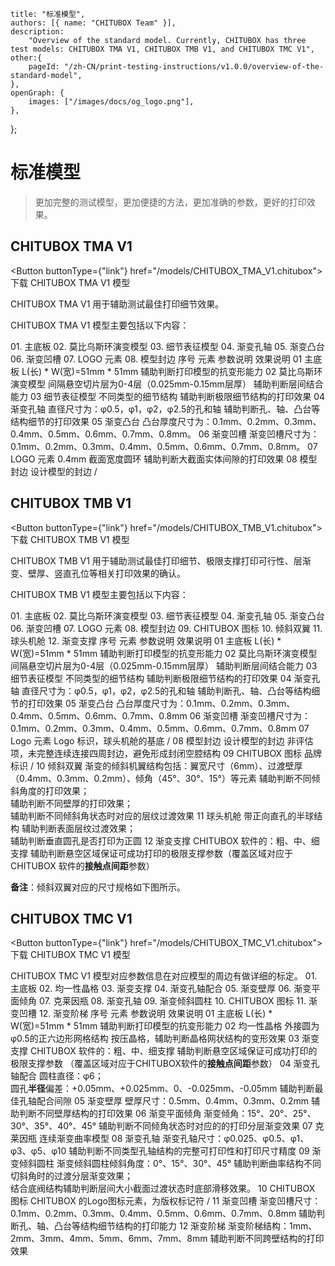 
	title: "标准模型",
	authors: [{ name: "CHITUBOX Team" }],
	description:
		"Overview of the standard model. Currently, CHITUBOX has three test models: CHITUBOX TMA V1, CHITUBOX TMB V1, and CHITUBOX TMC V1",
	other:{
		pageId: "/zh-CN/print-testing-instructions/v1.0.0/overview-of-the-standard-model",
	},
	openGraph: {
		images: ["/images/docs/og_logo.png"],
	},
};

# 标准模型

> 更加完整的测试模型，更加便捷的方法，更加准确的参数，更好的打印效果。

## CHITUBOX TMA V1

<ImageContainer src="/images/docs/en-US/chitubox-printing-test/1.x.x/test-preparation/CHITUBOX_Basic_TMA_V1.png" />

<Button buttonType={"link"} href="/models/CHITUBOX_TMA_V1.chitubox">
	<DocumentDownload size={32} />
	下载 CHITUBOX TMA V1 模型
</Button>

<Admonition type="tip" title="提示">
	CHITUBOX TMA V1 用于辅助测试最佳打印细节效果。
</Admonition>

CHITUBOX TMA V1 模型主要包括以下内容：

<ResponsiveTable>
	<tbody>
		<tr>
			<td rowSpan="8">
				<ImageContainer src="/images/docs/en-US/chitubox-printing-test/1.x.x/test-preparation/tma-v1_002.png" />
			</td>
			<td>01. 主底板</td>
		</tr>
		<tr>
			<td>02. 莫比乌斯环演变模型</td>
		</tr>
		<tr>
			<td>03. 细节表征模型</td>
		</tr>
		<tr>
			<td>04. 渐变孔轴</td>
		</tr>
		<tr>
			<td>05. 渐变凸台</td>
		</tr>
		<tr>
			<td>06. 渐变凹槽</td>
		</tr>
		<tr>
			<td>07. LOGO 元素</td>
		</tr>
		<tr>
			<td>08. 模型封边</td>
		</tr>
	</tbody>
</ResponsiveTable>

<ResponsiveTable>
	<thead>
		<tr>
			<th>序号</th>
			<th>元素</th>
			<th>参数说明</th>
			<th>效果说明</th>
		</tr>
	</thead>
	<tbody>
		<tr>
			<td>01</td>
			<td>主底板</td>
			<td>L(长) * W(宽)=51mm * 51mm</td>
			<td>
				辅助判断打印模型的抗变形能力
			</td>
		</tr>
		<tr>
			<td>02</td>
			<td>莫比乌斯环演变模型</td>
			<td>
				间隔悬空切片层为0-4层（0.025mm-0.15mm层厚）
			</td>
			<td>辅助判断层间结合能力</td>
		</tr>
		<tr>
			<td>03</td>
			<td>细节表征模型</td>
			<td>不同类型的细节结构</td>
			<td>
				辅助判断极限细节结构的打印效果
			</td>
		</tr>
		<tr>
			<td>04</td>
			<td>渐变孔轴</td>
			<td>直径尺寸为：φ0.5，φ1，φ2，φ2.5的孔和轴</td>
			<td rowSpan="3">
				辅助判断孔、轴、凸台等结构细节的打印效果
			</td>
		</tr>
		<tr>
			<td>05</td>
			<td>渐变凸台</td>
			<td>
				凸台厚度尺寸为：0.1mm、0.2mm、0.3mm、0.4mm、0.5mm、0.6mm、0.7mm、0.8mm。
			</td>
		</tr>
		<tr>
			<td>06</td>
			<td>渐变凹槽</td>
			<td>
				渐变凹槽尺寸为：0.1mm、0.2mm、0.3mm、0.4mm、0.5mm、0.6mm、0.7mm、0.8mm。
			</td>
		</tr>
		<tr>
			<td>07</td>
			<td>LOGO 元素</td>
			<td>0.4mm 截面宽度圆环</td>
			<td>
				辅助判断大截面实体间隙的打印效果
			</td>
		</tr>
		<tr>
			<td>08</td>
			<td>模型封边</td>
			<td>设计模型的封边</td>
			<td>/</td>
		</tr>
	</tbody>
</ResponsiveTable>

## CHITUBOX TMB V1

<ImageContainer src="/images/docs/en-US/chitubox-printing-test/1.x.x/test-preparation/CHITUBOX Base_TMB_V1.png" />

<Button buttonType={"link"} href="/models/CHITUBOX_TMB_V1.chitubox">
	<DocumentDownload size={32} />
	下载 CHITUBOX TMB V1 模型
</Button>

<Admonition type="tip" title="提示">
	CHITUBOX TMB V1 用于辅助测试最佳打印细节、极限支撑打印可行性、层渐变、壁厚、竖直孔位等相关打印效果的确认。
</Admonition>

CHITUBOX TMB V1 模型主要包括以下内容：

<ResponsiveTable>
	<tbody>
		<tr>
			<td rowSpan="12">
				<ImageContainer src="/images/docs/en-US/chitubox-printing-test/1.x.x/test-preparation/tma-v2_002.png" />
			</td>
			<td>01. 主底板</td>
		</tr>
		<tr>
			<td>02. 莫比乌斯环演变模型</td>
		</tr>
		<tr>
			<td>03. 细节表征模型</td>
		</tr>
		<tr>
			<td>04. 渐变孔轴</td>
		</tr>
		<tr>
			<td>05. 渐变凸台</td>
		</tr>
		<tr>
			<td>06. 渐变凹槽</td>
		</tr>
		<tr>
			<td>07. LOGO 元素</td>
		</tr>
		<tr>
			<td>08. 模型封边</td>
		</tr>
		<tr>
			<td>09. CHITUBOX 图标</td>
		</tr>
		<tr>
			<td>10. 倾斜双翼</td>
		</tr>
		<tr>
			<td>11. 球头机舱</td>
		</tr>
		<tr>
			<td>12. 渐变支撑</td>
		</tr>
	</tbody>
</ResponsiveTable>

<ResponsiveTable>
	<thead>
		<tr>
			<th>序号</th>
			<th>元素</th>
			<th>参数说明</th>
			<th>效果说明</th>
		</tr>
	</thead>
	<tbody>
		<tr>
			<td>01</td>
			<td>主底板</td>
			<td>L(长) * W(宽)=51mm * 51mm</td>
			<td>
				辅助判断打印模型的抗变形能力
			</td>
		</tr>
		<tr>
			<td>02</td>
			<td>莫比乌斯环演变模型</td>
			<td>
				间隔悬空切片层为0-4层（0.025mm-0.15mm层厚）
			</td>
			<td>辅助判断层间结合能力</td>
		</tr>
		<tr>
			<td>03</td>
			<td>细节表征模型</td>
			<td>不同类型的细节结构</td>
			<td>
				辅助判断极限细节结构的打印效果
			</td>
		</tr>
		<tr>
			<td>04</td>
			<td>渐变孔轴</td>
			<td>直径尺寸为：φ0.5，φ1，φ2，φ2.5的孔和轴</td>
			<td rowSpan="3">
				辅助判断孔、轴、凸台等结构细节的打印效果
			</td>
		</tr>
		<tr>
			<td>05</td>
			<td>渐变凸台</td>
			<td>
				凸台厚度尺寸为：0.1mm、0.2mm、0.3mm、0.4mm、0.5mm、0.6mm、0.7mm、0.8mm
			</td>
		</tr>
		<tr>
			<td>06</td>
			<td>渐变凹槽</td>
			<td>
				渐变凹槽尺寸为：0.1mm、0.2mm、0.3mm、0.4mm、0.5mm、0.6mm、0.7mm、0.8mm
			</td>
		</tr>
		<tr>
			<td>07</td>
			<td>Logo 元素</td>
			<td>Logo 标识，球头机舱的基底</td>
			<td>/</td>
		</tr>
		<tr>
			<td>08</td>
			<td>模型封边</td>
			<td>设计模型的封边</td>
			<td>
				非评估项，未完整连续连接四周封边，避免形成封闭空腔结构
			</td>
		</tr>
		<tr>
			<td>09</td>
			<td>CHITUBOX 图标</td>
			<td>品牌标识</td>
			<td>/</td>
		</tr>
		<tr>
			<td>10</td>
			<td>倾斜双翼</td>
			<td>
				渐变的倾斜机翼结构包括：翼宽尺寸（6mm）、过渡壁厚（0.4mm、0.3mm、0.2mm）、倾角（45°、30°、15°）等元素
			</td>
			<td>
				辅助判断不同倾斜角度的打印效果；<br />
				辅助判断不同壁厚的打印效果；<br />
				辅助判断不同倾斜角状态时对应的层纹过渡效果
			</td>
		</tr>
		<tr>
			<td>11</td>
			<td>球头机舱</td>
			<td>带正向直孔的半球结构</td>
			<td>
				辅助判断表面层纹过渡效果；<br />
				辅助判断垂直圆孔是否打印为正圆
			</td>
		</tr>
		<tr>
			<td>12</td>
			<td>渐变支撑</td>
			<td>CHITUBOX 软件的：粗、中、细支撑</td>
			<td>
				辅助判断悬空区域保证可成功打印的极限支撑参数（覆盖区域对应于 CHITUBOX 软件的<b>接触点间距</b>参数）
			</td>
		</tr>
	</tbody>
</ResponsiveTable>

**备注**：倾斜双翼对应的尺寸规格如下图所示。

<ImageContainer src="/images/docs/en-US/chitubox-printing-test/1.x.x/test-preparation/tma-v2_003.png" />

## CHITUBOX TMC V1

<ImageContainer src="/images/docs/en-US/chitubox-printing-test/1.x.x/test-preparation/CHITUBOX Seize_TMC_V1.png" />

<Button buttonType={"link"} href="/models/CHITUBOX_TMC_V1.chitubox">
	<DocumentDownload size={32} />
	下载 CHITUBOX TMC V1 模型
</Button>

<Admonition type="tip" title="提示">
	CHITUBOX TMC V1 模型对应参数信息在对应模型的周边有做详细的标定。
</Admonition>

<ResponsiveTable>
	<tbody>
		<tr>
			<td rowSpan={12}>
				<ImageContainer src="/images/docs/en-US/chitubox-printing-test/1.x.x/test-preparation/tma-v3_002.png" />
			</td>
			<td>01. 主底板</td>
		</tr>
		<tr>
			<td>02. 均一性晶格</td>
		</tr>
		<tr>
			<td>03. 渐变支撑</td>
		</tr>
		<tr>
			<td>04. 渐变孔轴配合</td>
		</tr>
		<tr>
			<td>05. 渐变壁厚</td>
		</tr>
		<tr>
			<td>06. 渐变平面倾角</td>
		</tr>
		<tr>
			<td>07. 克莱因瓶</td>
		</tr>
		<tr>
			<td>08. 渐变孔轴</td>
		</tr>
		<tr>
			<td>09. 渐变倾斜圆柱</td>
		</tr>
		<tr>
			<td>10. CHITUBOX 图标</td>
		</tr>
		<tr>
			<td>11. 渐变凹槽</td>
		</tr>
		<tr>
			<td>12. 渐变阶梯</td>
		</tr>
	</tbody>
</ResponsiveTable>

<ResponsiveTable>
	<thead>
		<tr>
			<th>序号</th>
			<th>元素</th>
			<th>参数说明</th>
			<th>效果说明</th>
		</tr>
	</thead>
	<tbody>
		<tr>
			<td>01</td>
			<td>主底板</td>
			<td>L(长) * W(宽)=51mm * 51mm</td>
			<td>
				辅助判断打印模型的抗变形能力
			</td>
		</tr>
		<tr>
			<td>02</td>
			<td>均一性晶格</td>
			<td>外接圆为φ0.5的正六边形网格结构</td>
			<td>
				按压晶格，辅助判断晶格网状结构的变形效果
			</td>
		</tr>
		<tr>
			<td>03</td>
			<td>渐变支撑</td>
			<td>CHITUBOX 软件的：粗、中、细支撑</td>
			<td>
				辅助判断悬空区域保证可成功打印的极限支撑参数
				（覆盖区域对应于CHITUBOX软件的<b>接触点间距</b>参数）
			</td>
		</tr>
		<tr>
			<td>04</td>
			<td>渐变孔轴配合</td>
			<td>
				圆柱直径：φ6；<br />
				圆孔<b>半径</b>偏差：+0.05mm、+0.025mm、0、-0.025mm、-0.05mm
			</td>
			<td>辅助判断最佳孔轴配合间隙</td>
		</tr>
		<tr>
			<td>05</td>
			<td>渐变壁厚</td>
			<td>壁厚尺寸：0.5mm、0.4mm、0.3mm、0.2mm</td>
			<td>
				辅助判断不同壁厚结构的打印效果
			</td>
		</tr>
		<tr>
			<td>06</td>
			<td>渐变平面倾角</td>
			<td>
				渐变倾角：15°、20°、25°、30°、35°、40°、45°
			</td>
			<td rowSpan="2">
				辅助判断不同倾角状态时对应的的打印分层渐变效果
			</td>
		</tr>
		<tr>
			<td>07</td>
			<td>克莱因瓶</td>
			<td>连续渐变曲率模型</td>
		</tr>
		<tr>
			<td>08</td>
			<td>渐变孔轴</td>
			<td>
				渐变孔轴尺寸：φ0.025、φ0.5、φ1、φ3、φ5、φ10
			</td>
			<td>
				辅助判断不同类型孔轴结构的完整可打印性和打印尺寸精度
			</td>
		</tr>
		<tr>
			<td>09</td>
			<td>渐变倾斜圆柱</td>
			<td>
				渐变倾斜圆柱倾斜角度：0°、15°、30°、45°
			</td>
			<td>
				辅助判断曲率结构不同切斜角时的过渡分层渐变效果；<br />
				结合底阀结构辅助判断层间大小截面过渡状态时底部滑移效果。
			</td>
		</tr>
		<tr>
			<td>10</td>
			<td>CHITUBOX 图标</td>
			<td>
				CHITUBOX 的Logo图标元素，为版权标记符
			</td>
			<td>/</td>
		</tr>
		<tr>
			<td>11</td>
			<td>渐变凹槽</td>
			<td>
				渐变凹槽尺寸：0.1mm、0.2mm、0.3mm、0.4mm、0.5mm、0.6mm、0.7mm、0.8mm
			</td>
			<td>
				辅助判断孔、轴、凸台等结构细节结构的打印能力
			</td>
		</tr>
		<tr>
			<td>12</td>
			<td>渐变阶梯</td>
			<td>
				渐变阶梯结构：1mm、2mm、3mm、4mm、5mm、6mm、7mm、8mm
			</td>
			<td>
				辅助判断不同跨壁结构的打印效果
			</td>
		</tr>
	</tbody>
</ResponsiveTable>
